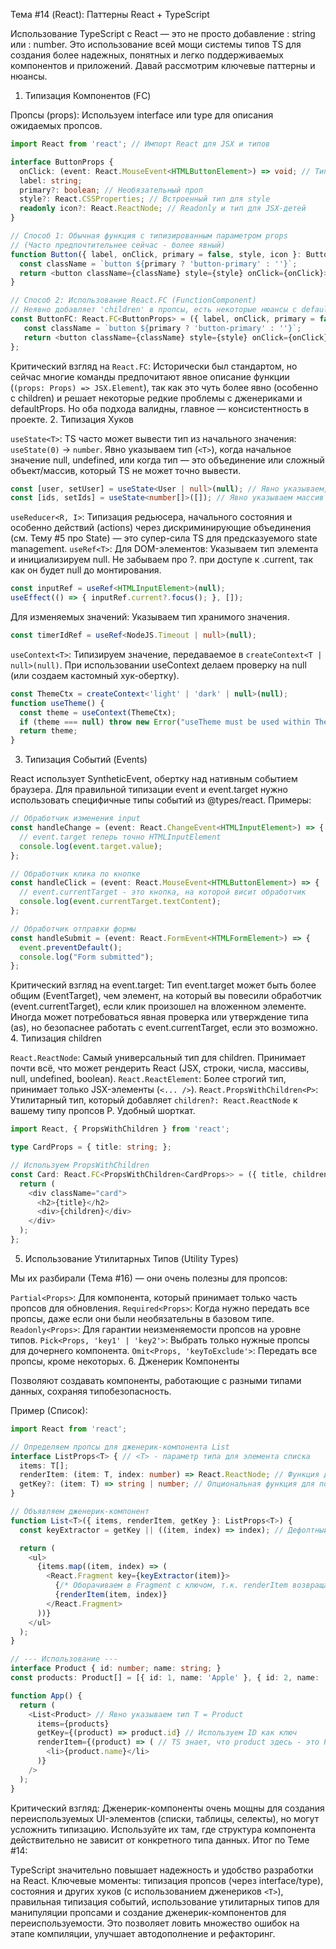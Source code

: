 Тема #14 (React): Паттерны React + TypeScript

Использование TypeScript с React — это не просто добавление : string или : number. Это использование всей мощи системы типов TS для создания более надежных, понятных и легко поддерживаемых компонентов и приложений. Давай рассмотрим ключевые паттерны и нюансы.

1. Типизация Компонентов (FC)

Пропсы (props): Используем interface или type для описания ожидаемых пропсов.

```typescript
import React from 'react'; // Импорт React для JSX и типов

interface ButtonProps {
  onClick: (event: React.MouseEvent<HTMLButtonElement>) => void; // Типизация обработчика
  label: string;
  primary?: boolean; // Необязательный проп
  style?: React.CSSProperties; // Встроенный тип для style
  readonly icon?: React.ReactNode; // Readonly и тип для JSX-детей
}

// Способ 1: Обычная функция с типизированным параметром props
// (Часто предпочтительнее сейчас - более явный)
function Button({ label, onClick, primary = false, style, icon }: ButtonProps): JSX.Element {
  const className = `button ${primary ? 'button-primary' : ''}`;
  return <button className={className} style={style} onClick={onClick}>{icon} {label}</button>;
}

// Способ 2: Использование React.FC (FunctionComponent)
// Неявно добавляет 'children' в пропсы, есть некоторые нюансы с defaultProps и дженериками в прошлом.
const ButtonFC: React.FC<ButtonProps> = ({ label, onClick, primary = false, style, icon, children }) => {
   const className = `button ${primary ? 'button-primary' : ''}`;
   return <button className={className} style={style} onClick={onClick}>{icon} {label} {children}</button>;
};
```

Критический взгляд на `React.FC`: Исторически был стандартом, но сейчас многие команды предпочитают явное описание функции (`(props: Props) => JSX.Element`), так как это чуть более явно (особенно с children) и решает некоторые редкие проблемы с дженериками и defaultProps. Но оба подхода валидны, главное — консистентность в проекте.
2. Типизация Хуков

`useState<T>`:
TS часто может вывести тип из начального значения: `useState(0)` -> `number`.
Явно указываем тип (`<T>`), когда начальное значение null, undefined, или когда тип — это объединение или сложный объект/массив, который TS не может точно вывести.

```typescript
const [user, setUser] = useState<User | null>(null); // Явно указываем, что может быть User или null
const [ids, setIds] = useState<number[]>([]); // Явно указываем массив чисел
```

`useReducer<R, I>`: Типизация редьюсера, начального состояния и особенно действий (actions) через дискриминирующие объединения (см. Тему #5 про State) — это супер-сила TS для предсказуемого state management.
`useRef<T>`:
Для DOM-элементов: Указываем тип элемента и инициализируем null. Не забываем про ?. при доступе к .current, так как он будет null до монтирования.

```typescript
const inputRef = useRef<HTMLInputElement>(null);
useEffect(() => { inputRef.current?.focus(); }, []);
```

Для изменяемых значений: Указываем тип хранимого значения.

```typescript
const timerIdRef = useRef<NodeJS.Timeout | null>(null);
```
`useContext<T>`:
Типизируем значение, передаваемое в `createContext<T | null>(null)`.
При использовании useContext делаем проверку на null (или создаем кастомный хук-обертку).

```typescript
const ThemeCtx = createContext<'light' | 'dark' | null>(null);
function useTheme() {
  const theme = useContext(ThemeCtx);
  if (theme === null) throw new Error("useTheme must be used within ThemeProvider");
  return theme;
}
```
3. Типизация Событий (Events)

React использует SyntheticEvent, обертку над нативным событием браузера. Для правильной типизации event и event.target нужно использовать специфичные типы событий из @types/react.
Примеры:

```typescript
// Обработчик изменения input
const handleChange = (event: React.ChangeEvent<HTMLInputElement>) => {
  // event.target теперь точно HTMLInputElement
  console.log(event.target.value);
};

// Обработчик клика по кнопке
const handleClick = (event: React.MouseEvent<HTMLButtonElement>) => {
  // event.currentTarget - это кнопка, на которой висит обработчик
  console.log(event.currentTarget.textContent);
};

// Обработчик отправки формы
const handleSubmit = (event: React.FormEvent<HTMLFormElement>) => {
  event.preventDefault();
  console.log("Form submitted");
};
```

Критический взгляд на event.target: Тип event.target может быть более общим (EventTarget), чем элемент, на который вы повесили обработчик (event.currentTarget), если клик произошел на вложенном элементе. Иногда может потребоваться явная проверка или утверждение типа (as), но безопаснее работать с event.currentTarget, если это возможно.
4. Типизация children

`React.ReactNode`: Самый универсальный тип для children. Принимает почти всё, что может рендерить React (JSX, строки, числа, массивы, null, undefined, boolean).
`React.ReactElement`: Более строгий тип, принимает только JSX-элементы (`<... />`).
`React.PropsWithChildren<P>`: Утилитарный тип, который добавляет `children?: React.ReactNode` к вашему типу пропсов P. Удобный шорткат.

```typescript
import React, { PropsWithChildren } from 'react';

type CardProps = { title: string; };

// Используем PropsWithChildren
const Card: React.FC<PropsWithChildren<CardProps>> = ({ title, children }) => {
  return (
    <div className="card">
      <h2>{title}</h2>
      <div>{children}</div>
    </div>
  );
};
```

5. Использование Утилитарных Типов (Utility Types)

Мы их разбирали (Тема #16) — они очень полезны для пропсов:

`Partial<Props>`: Для компонента, который принимает только часть пропсов для обновления.
`Required<Props>`: Когда нужно передать все пропсы, даже если они были необязательны в базовом типе.
`Readonly<Props>`: Для гарантии неизменяемости пропсов на уровне типов.
`Pick<Props, 'key1' | 'key2'>`: Выбрать только нужные пропсы для дочернего компонента.
`Omit<Props, 'keyToExclude'>`: Передать все пропсы, кроме некоторых.
6. Дженерик Компоненты

Позволяют создавать компоненты, работающие с разными типами данных, сохраняя типобезопасность.

Пример (Список):

```typescript
import React from 'react';

// Определяем пропсы для дженерик-компонента List
interface ListProps<T> { // <T> - параметр типа для элемента списка
  items: T[];
  renderItem: (item: T, index: number) => React.ReactNode; // Функция для рендеринга одного элемента
  getKey?: (item: T) => string | number; // Опциональная функция для получения ключа
}

// Объявляем дженерик-компонент
function List<T>({ items, renderItem, getKey }: ListProps<T>) {
  const keyExtractor = getKey || ((item, index) => index); // Дефолтный ключ - индекс (осторожно!)

  return (
    <ul>
      {items.map((item, index) => (
        <React.Fragment key={keyExtractor(item)}>
          {/* Оборачиваем в Fragment с ключом, т.к. renderItem возвращает ReactNode */}
          {renderItem(item, index)}
        </React.Fragment>
      ))}
    </ul>
  );
}

// --- Использование ---
interface Product { id: number; name: string; }
const products: Product[] = [{ id: 1, name: 'Apple' }, { id: 2, name: 'Banana' }];

function App() {
  return (
    <List<Product> // Явно указываем тип T = Product
      items={products}
      getKey={(product) => product.id} // Используем ID как ключ
      renderItem={(product) => ( // TS знает, что product здесь - это Product
        <li>{product.name}</li>
      )}
    />
  );
}
```

Критический взгляд: Дженерик-компоненты очень мощны для создания переиспользуемых UI-элементов (списки, таблицы, селекты), но могут усложнить типизацию. Используйте их там, где структура компонента действительно не зависит от конкретного типа данных.
Итог по Теме #14:

TypeScript значительно повышает надежность и удобство разработки на React. Ключевые моменты: типизация пропсов (через interface/type), состояния и других хуков (с использованием дженериков `<T>`), правильная типизация событий, использование утилитарных типов для манипуляции пропсами и создание дженерик-компонентов для переиспользуемости. Это позволяет ловить множество ошибок на этапе компиляции, улучшает автодополнение и рефакторинг.
